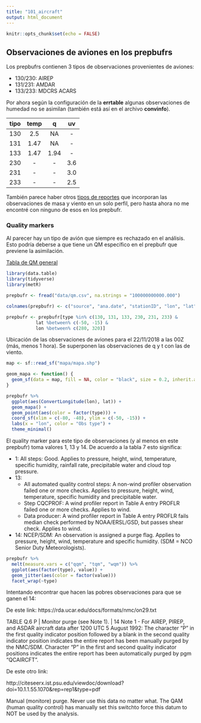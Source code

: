 ```yaml
---
title: "101_aircraft"
output: html_document
---
```


```r
knitr::opts_chunk$set(echo = FALSE)
```

## Observaciones de aviones en los prepbufrs

Los prepbufrs contienen 3 tipos de observaciones provenientes de aviones:

- 130/230: AIREP
- 131/231: AMDAR
- 133/233: MDCRS ACARS

Por ahora según la configuración de la **errtable** algunas observaciones de humedad no se asimilan (también está así en el archivo **convinfo**). 

| tipo | temp | q | uv |
|:--:|:---:|:---:|:---:|
|130| 2.5 | NA | - |
|131| 1.47 | NA | - |
|133 |1.47 |1.94 | - |
|230| - | - | 3.6 |
|231 | - | - | 3.0 |
|233 | -  | - | 2.5 |

También parece haber otros [tipos de reportes](https://www.emc.ncep.noaa.gov/mmb/data_processing/prepbufr.doc/table_21.htm) que incorporan las observaciones de masa y viento en un solo perfil, pero hasta ahora no me encontré con ninguno de esos en los prepbufr. 

### Quality markers

Al parecer hay un tipo de avión que siempre es rechazado en el análisis. Esto podría deberse a que tiene un QM específico en el prepbufr que previene la asimilación. 

[Tabla de QM general](https://www.emc.ncep.noaa.gov/mmb/data_processing/prepbufr.doc/table_7.htm)

```r
library(data.table)
library(tidyverse)
library(metR)

prepbufr <- fread("data/qm.csv", na.strings = "100000000000.000")

colnames(prepbufr) <- c("source", "ana.date", "stationID", "lon", "lat", "dhr", "type", "elev", "pob", "qob", "tob", "zob", "uob", "vob", "pwo", "cat", "prss", "pqm", "qqm", "tqm", "zqm", "wqm", "nul", "pwq")

prepbufr <- prepbufr[type %in% c(130, 131, 133, 230, 231, 233) & 
           lat %between% c(-50, -15) &
           lon %between% c(280, 320)] 
```

Ubicación de las observaciones de aviones para el 22/11/2018 a las 00Z (más, menos 1 hora). Se superponen las observaciones de q y t con las de viento.

```r
map <- sf::read_sf("mapa/mapa.shp")

geom_mapa <- function() {
  geom_sf(data = map, fill = NA, color = "black", size = 0.2, inherit.aes = FALSE)
}

prepbufr %>% 
  ggplot(aes(ConvertLongitude(lon), lat)) +
  geom_mapa() +
  geom_point(aes(color = factor(type))) +
  coord_sf(xlim = c(-80, -40), ylim = c(-50, -15)) +
  labs(x = "lon", color = "Obs type") +
  theme_minimal()
```

El quality marker para este tipo de observaciones (y al menos en este prepbufr) toma valores 1, 13 y 14. De acuerdo a la tabla 7 esto significa:

- 1: All steps: Good.  Applies to pressure, height, wind, temperature, specific humidity, rainfall rate, precipitable water and cloud top pressure.
- 13: 
  * All automated quality control steps: A non-wind profiler observation failed one or more checks.  Applies to pressure, height, wind, temperature, specific humidity and precipitable water.
  * Step CQCPROF: A wind profiler report in Table A entry PROFLR failed one or more checks.  Applies to wind.
  * Data producer: A wind profiler report in Table A entry PROFLR fails median check performed by NOAA/ERSL/GSD, but passes shear check.  Applies to wind.
  
- 14: NCEP/SDM: An observation is assigned a purge flag.  Applies to pressure, height, wind, temperature and specific humidity. (SDM = NCO Senior Duty Meteorologists).

```r
prepbufr %>% 
  melt(measure.vars = c("qqm", "tqm", "wqm")) %>% 
  ggplot(aes(factor(type), value)) +
  geom_jitter(aes(color = factor(value))) 
  facet_wrap(~type)
```

Intentando encontrar que hacen las pobres observaciones para que se ganen el 14:

De este link: https://rda.ucar.edu/docs/formats/nmc/on29.txt

TABLE Q.6
P    | Monitor purge (see Note 1).                      |   14
Note 1 - For AIREP, PIREP, and ASDAR aircraft data after 1200 UTC 5
            August 1992: The character "P" in the first quality indicator
            position followed by a blank in the second quality indicator 
            position indicates the entire report has been manually 
            purged by the NMC/SDM.  Character "P" in the first and
            second quality indicator positions indicates the entire
            report has been automatically purged by pgm "QCAIRCFT".  

De este otro link:

http://citeseerx.ist.psu.edu/viewdoc/download?doi=10.1.1.55.1070&rep=rep1&type=pdf

Manual (monitore) purge. Never use this data no matter what. The QAM (human quality control) has manually set this switchto force this datum to NOT be used by the analysis.


